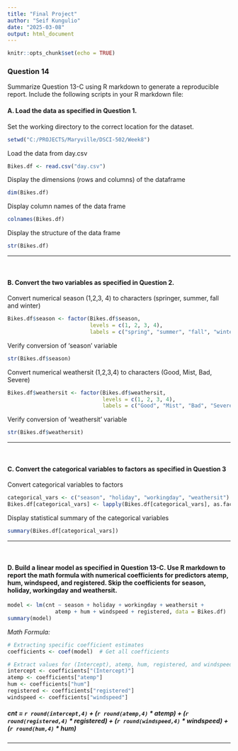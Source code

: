 ```yaml
---
title: "Final Project"
author: "Seif Kungulio"
date: "2025-03-08"
output: html_document
---
```


```r
knitr::opts_chunk$set(echo = TRUE)
```
### **Question 14**
Summarize Question 13-C using R markdown to generate a reproducible report.  Include the following scripts in your R markdown file:

#### **A. Load the data as specified in Question 1.**

Set the working directory to the correct location for the dataset.
```r
setwd("C:/PROJECTS/Maryville/DSCI-502/Week8")
```

Load the data from day.csv
```r
Bikes.df <- read.csv("day.csv")
```

Display the dimensions (rows and columns) of the dataframe
```r
dim(Bikes.df)
```

Display column names of the data frame
```r
colnames(Bikes.df)
```

Display the structure of the data frame
```r
str(Bikes.df)
```

---

<br>

#### **B. Convert the two variables as specified in Question 2.**

Convert numerical season (1,2,3, 4) to characters (springer, summer, fall and winter)
```r
Bikes.df$season <- factor(Bikes.df$season,
                          levels = c(1, 2, 3, 4),
                          labels = c("spring", "summer", "fall", "winter"))
```

Verify conversion of 'season' variable
```r
str(Bikes.df$season)
```

Convert numerical weathersit (1,2,3,4) to characters (Good, Mist, Bad, Severe)
```r
Bikes.df$weathersit <- factor(Bikes.df$weathersit,
                              levels = c(1, 2, 3, 4),
                              labels = c("Good", "Mist", "Bad", "Severe"))
```

Verify conversion of 'weathersit' variable
```r
str(Bikes.df$weathersit)
```
---

<br>

#### **C. Convert the categorical variables to factors as specified in Question 3**
Convert categorical variables to factors
```r
categorical_vars <- c("season", "holiday", "workingday", "weathersit")
Bikes.df[categorical_vars] <- lapply(Bikes.df[categorical_vars], as.factor)
```

Display statistical summary of the categorical variables
```r
summary(Bikes.df[categorical_vars])
```
---

<br>

#### **D. Build a linear model as specified in Question 13-C. Use R markdown to report the math formula with numerical coefficients for predictors atemp, hum, windspeed, and registered. Skip the coefficients for season, holiday, workingday and  weathersit.**
```r
model <- lm(cnt ~ season + holiday + workingday + weathersit + 
               atemp + hum + windspeed + registered, data = Bikes.df)
summary(model)
```

*Math Formula:*
```r
# Extracting specific coefficient estimates
coefficients <- coef(model)  # Get all coefficients

# Extract values for (Intercept), atemp, hum, registered, and windspeed
intercept <- coefficients["(Intercept)"]
atemp <- coefficients["atemp"]
hum <- coefficients["hum"]
registered <- coefficients["registered"]
windspeed <- coefficients["windspeed"]
```
##### **cnt = `r round(intercept,4)` + (`r round(atemp,4)` * atemp) + (`r round(registered,4)` * registered) + (`r round(windspeed,4)` * windspeed) + (`r round(hum,4)` * hum)**

---



